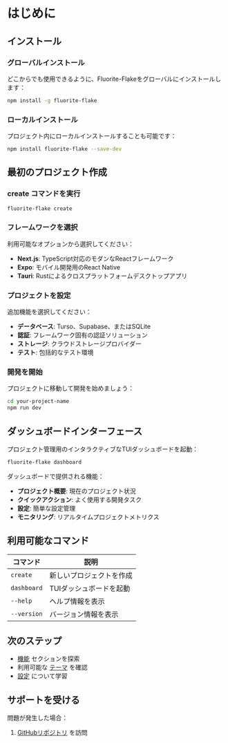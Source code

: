 
# はじめに

## インストール

### グローバルインストール

どこからでも使用できるように、Fluorite-Flakeをグローバルにインストールします：

```bash
npm install -g fluorite-flake
```

### ローカルインストール

プロジェクト内にローカルインストールすることも可能です：

```bash
npm install fluorite-flake --save-dev
```

## 最初のプロジェクト作成

<Steps>

### create コマンドを実行

```bash
fluorite-flake create
```

### フレームワークを選択

利用可能なオプションから選択してください：
- **Next.js**: TypeScript対応のモダンなReactフレームワーク
- **Expo**: モバイル開発用のReact Native
- **Tauri**: Rustによるクロスプラットフォームデスクトップアプリ

### プロジェクトを設定

追加機能を選択してください：
- **データベース**: Turso、Supabase、またはSQLite
- **認証**: フレームワーク固有の認証ソリューション
- **ストレージ**: クラウドストレージプロバイダー
- **テスト**: 包括的なテスト環境

### 開発を開始

プロジェクトに移動して開発を始めましょう：

```bash
cd your-project-name
npm run dev
```

</Steps>

## ダッシュボードインターフェース

プロジェクト管理用のインタラクティブなTUIダッシュボードを起動：

```bash
fluorite-flake dashboard
```

ダッシュボードで提供される機能：
- **プロジェクト概要**: 現在のプロジェクト状況
- **クイックアクション**: よく使用する開発タスク
- **設定**: 簡単な設定管理
- **モニタリング**: リアルタイムプロジェクトメトリクス

## 利用可能なコマンド

| コマンド | 説明 |
|---------|------|
| `create` | 新しいプロジェクトを作成 |
| `dashboard` | TUIダッシュボードを起動 |
| `--help` | ヘルプ情報を表示 |
| `--version` | バージョン情報を表示 |

## 次のステップ

- [機能](/docs/features) セクションを探索
- 利用可能な [テーマ](/docs/themes) を確認
- [設定](/docs/advanced/configuration) について学習

## サポートを受ける

問題が発生した場合：

1. [GitHubリポジトリ](https://github.com/kotsutsumi/fluorite-flake) を訪問

